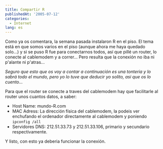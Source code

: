 ```yaml
---
title: Compartir R
publishedAt: '2005-07-12'
categories:
  - Internet
lang: es
---
```


Como ya os comentara, la semana pasada instalaron R en el piso. El tema está en que somos varios en el piso (aunque ahora me haya quedado solo...) y si se puso R fue para conectarnos todos, así que pillé un router, lo conecte al cablemodem y a correr... Pero resulta que la conexión no iba ni p'alante ni p'atras...

_Seguro que esto que os voy a contar a continuación es una tonteria y lo sabrá todo el mundo, pero yo lo tuve que deducir yo solito, asi que os lo cuento..._

Para que el router se conecte a traves del cablemodem hay que facilitarle al router unos cuantos datos, a saber:

- Host Name: mundo-R.com
- MAC Adress: La dirección física del cablemodem, la podeis ver enchufando el ordenador directamente al cablemodem y poniendo `ipconfig /all`
- Servidores DNS: 212.51.33.73 y 212.51.33.106, primario y secundario respectivamente.

Y listo, con esto ya deberia funcionar la conexión.
